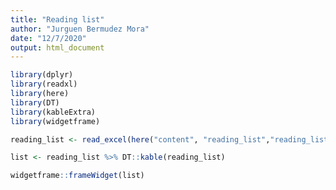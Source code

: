 ```yaml
---
title: "Reading list"
author: "Jurguen Bermudez Mora"
date: "12/7/2020"
output: html_document
---
```


```r
library(dplyr)
library(readxl)
library(here)
library(DT)
library(kableExtra)
library(widgetframe)
```

```r
reading_list <- read_excel(here("content", "reading_list","reading_list.xlsx"))
```



```r
list <- reading_list %>% DT::kable(reading_list)

widgetframe::frameWidget(list)
```

